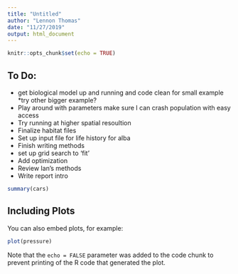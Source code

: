 ```yaml
---
title: "Untitled"
author: "Lennon Thomas"
date: "11/27/2019"
output: html_document
---
```


```r
knitr::opts_chunk$set(echo = TRUE)
```

## To Do:

* get biological model up and running and code clean for small example
  *try other bigger example?
* Play around with parameters make sure I can crash population with easy access
* Try running at higher spatial resoultion
* Finalize habitat files
* Set up input file for life history for alba
* Finish writing methods
* set up grid search to 'fit'
* Add optimization
* Review Ian's methods
* Write report intro
  

```r
summary(cars)
```

## Including Plots

You can also embed plots, for example:

```r
plot(pressure)
```

Note that the `echo = FALSE` parameter was added to the code chunk to prevent printing of the R code that generated the plot.
